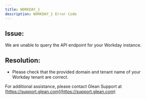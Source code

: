 ```yaml
---
title: WORKDAY_1
description: WORKDAY_1 Error Code
---
```


## Issue:

We are unable to query the API endpoint for your Workday instance.

## Resolution:

- Please check that the provided domain and tenant name of your Workday tenant are correct.

For additional assistance, please contact Glean Support at [https://support.glean.com](https://support.glean.com)